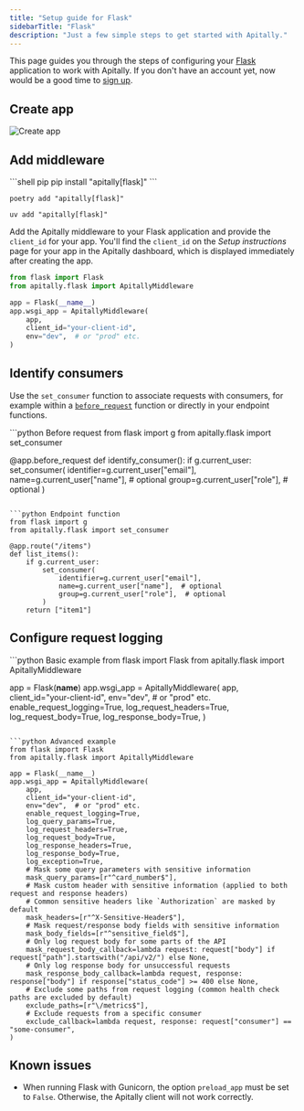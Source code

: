 ```yaml
---
title: "Setup guide for Flask"
sidebarTitle: "Flask"
description: "Just a few simple steps to get started with Apitally."
---
```



This page guides you through the steps of configuring your [Flask](https://flask.palletsprojects.com) application to work with Apitally. If you don't have an account yet, now would be a good time to [sign up](https://app.apitally.io/?signup).

<SetupGuideStartSnippet framework="Flask" />

## Create app

<CreateAppSnippet1 framework="Flask" />

<img src="https://assets.apitally.io/docs/2025-05-27/create-app.webp" alt="Create app" class="rounded-xl" />

<CreateAppSnippet2 />

## Add middleware

<AddMiddlewarePythonSnippet framework="Flask" extra="flask" />

<CodeGroup>
```shell pip
pip install "apitally[flask]"
```

```shell poetry
poetry add "apitally[flask]"
```

```shell uv
uv add "apitally[flask]"
```
</CodeGroup>

Add the Apitally middleware to your Flask application and provide the `client_id` for your app.
You'll find the `client_id` on the _Setup instructions_ page for your app in the Apitally dashboard, which is displayed immediately after creating the app.

```python
from flask import Flask
from apitally.flask import ApitallyMiddleware

app = Flask(__name__)
app.wsgi_app = ApitallyMiddleware(
    app,
    client_id="your-client-id",
    env="dev",  # or "prod" etc.
)
```

<div style={{ marginTop: "-0.5rem" }}>
  <Snippet file="middleware-last-note.mdx" />
</div>

<UWSGIWarning framework="Flask" />

<Snippet file="add-middleware-check.mdx" />

## Identify consumers

<Snippet file="identify-consumers.mdx" />

Use the `set_consumer` function to associate requests with consumers, for example within a [`before_request`](https://flask.palletsprojects.com/en/2.2.x/api/#flask.Flask.before_request) function or directly in your endpoint functions.

<CodeGroup>
```python Before request
from flask import g
from apitally.flask import set_consumer

@app.before_request
def identify_consumer():
    if g.current_user:
        set_consumer(
            identifier=g.current_user["email"],
            name=g.current_user["name"],  # optional
            group=g.current_user["role"],  # optional
        )
```

```python Endpoint function
from flask import g
from apitally.flask import set_consumer

@app.route("/items")
def list_items():
    if g.current_user:
        set_consumer(
            identifier=g.current_user["email"],
            name=g.current_user["name"],  # optional
            group=g.current_user["role"],  # optional
        )
    return ["item1"]
```
</CodeGroup>

<Snippet file="identify-consumers-check.mdx" />

## Configure request logging

<RequestLoggingConfigSnippet language="python" />

<CodeGroup>
```python Basic example
from flask import Flask
from apitally.flask import ApitallyMiddleware

app = Flask(__name__)
app.wsgi_app = ApitallyMiddleware(
    app,
    client_id="your-client-id",
    env="dev",  # or "prod" etc.
    enable_request_logging=True,
    log_request_headers=True,
    log_request_body=True,
    log_response_body=True,
)
```

```python Advanced example
from flask import Flask
from apitally.flask import ApitallyMiddleware

app = Flask(__name__)
app.wsgi_app = ApitallyMiddleware(
    app,
    client_id="your-client-id",
    env="dev",  # or "prod" etc.
    enable_request_logging=True,
    log_query_params=True,
    log_request_headers=True,
    log_request_body=True,
    log_response_headers=True,
    log_response_body=True,
    log_exception=True,
    # Mask some query parameters with sensitive information
    mask_query_params=[r"^card_number$"],
    # Mask custom header with sensitive information (applied to both request and response headers)
    # Common sensitive headers like `Authorization` are masked by default
    mask_headers=[r"^X-Sensitive-Header$"],
    # Mask request/response body fields with sensitive information
    mask_body_fields=[r"^sensitive_field$"],
    # Only log request body for some parts of the API
    mask_request_body_callback=lambda request: request["body"] if request["path"].startswith("/api/v2/") else None,
    # Only log response body for unsuccessful requests
    mask_response_body_callback=lambda request, response: response["body"] if response["status_code"] >= 400 else None,
    # Exclude some paths from request logging (common health check paths are excluded by default)
    exclude_paths=[r"\/metrics$"],
    # Exclude requests from a specific consumer
    exclude_callback=lambda request, response: request["consumer"] == "some-consumer",
)
```
</CodeGroup>

## Known issues

- When running Flask with Gunicorn, the option `preload_app` must be set to `False`. Otherwise, the Apitally client will not work correctly.
